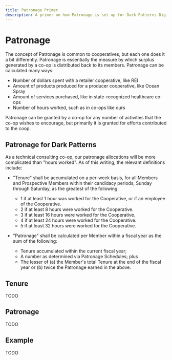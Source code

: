 ```yaml
---
title: Patronage Primer
description: A primer on how Patronage is set up for Dark Patterns Digital
---
```


# Patronage

The concept of Patronage is common to cooperatives, but each one does it a bit
differently. Patronage is essentially the measure by which surplus generated by
a co-op is distributed back to its members. Patronage can be calculated many
ways:

- Number of dollars spent with a retailer cooperative, like REI
- Amount of products produced for a producer cooperative, like Ocean Spray
- Amount of services purchased, like in state-recognized healthcare co-ops
- Number of hours worked, such as in co-ops like ours

Patronage can be granted by a co-op for any number of activities that the co-op
wishes to encourage, but primarily it is granted for efforts contributed to the
coop.

## Patronage for Dark Patterns

As a technical consulting co-op, our patronage allocations will be more
complicated than "hours worked". As of this writing, the relevant definitions
include:

- "Tenure" shall be accumulated on a per-week basis, for all Members and
  Prospective Members within their candidacy periods, Sunday through Saturday,
  as the greatest of the following:

    * 1 if at least 1 hour was worked for the Cooperative, or if an employee
        of the Cooperative.
    * 2 if at least 8 hours were worked for the Cooperative.
    * 3 if at least 16 hours were worked for the Cooperative.
    * 4 if at least 24 hours were worked for the Cooperative.
    * 5 if at least 32 hours were worked for the Cooperative.

- "Patronage" shall be calculated per Member within a fiscal year as the sum of
  the following:

    * Tenure accumulated within the current fiscal year;
    * A number as determined via Patronage Schedules; plus
    * The lesser of (a) the Member's total Tenure at the end of the fiscal year
      or (b) twice the Patronage earned in the above.

## Tenure

TODO

## Patronage

TODO

## Example

TODO
